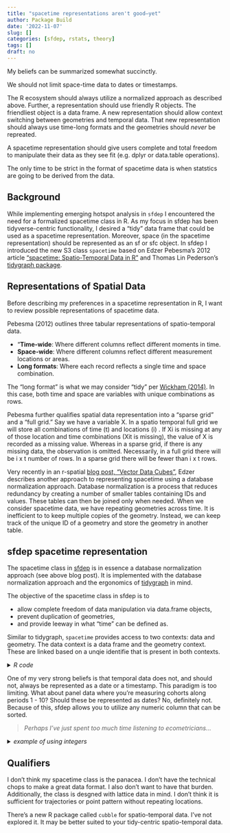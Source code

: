 ```yaml
---
title: "spacetime representations aren't good—yet"
author: Package Build
date: '2022-11-07'
slug: []
categories: [sfdep, rstats, theory]
tags: []
draft: no
---
```



My beliefs can be summarized somewhat succinctly. 

We should not limit space-time data to dates or timestamps. 

The R ecosystem should always utilize a normalized approach as described above. Further, a representation should use friendly R objects. The friendliest object is a data frame. A new representation should allow context switching between geometries and temporal data. That new representation should always use time-long formats and the geometries should _never_ be repreated. 

A spacetime representation should give users complete and total freedom to manipulate their data as they see fit (e.g. dplyr or data.table operations).

The only time to be strict in the format of spacetime data is when statstics are going to be derived from the data.

## Background

While implementing emerging hotspot analysis in `sfdep` I encountered the need for a formalized spacetime class in R. As my focus in sfdep has been tidyverse-centric functionality, I desired a "tidy" data frame that could be used as a spacetime representation. Moreover, space (in the spacetime representation) should be represented as an sf or sfc object. In sfdep I introduced the new S3 class `spacetime` based on Edzer Pebesma's 2012 article ["spacetime: Spatio-Temporal Data in R"](https://www.jstatsoft.org/article/view/v051i07) and Thomas Lin Pederson's [tidygraph package](https://ggraph.data-imaginist.com/articles/tidygraph.html).

## Representations of Spatial Data

Before describing my preferences in a spacetime representation in R, I want to review possible representations of spacetime data. 

Pebesma (2012) outlines three tabular representations of spatio-temporal data. 

- "**Time-wide**: Where different columns reflect different moments in time.
- **Space-wide**: Where different columns reflect different measurement locations or areas.
- **Long formats**: Where each record reflects a single time and space combination.

The "long format" is what we may consider "tidy" per [Wickham (2014)](https://www.jstatsoft.org/article/view/v059i10). In this case, both time and space are variables with unique combinations as rows. 

Pebesma further qualifies spatial data representation into a "sparse grid" and a "full grid." Say we have a variable X. In a spatio temporal full grid we will store all combinations of time (t) and locations (i) . If Xi is missing at any of those location and time combinations (Xit is missing), the value of X is recorded as a missing value. Whereas in a sparse grid, if there is any missing data, the observation is omitted. Necessarily, in a full grid there will be i x t number of rows. In a sparse grid there will be fewer than i x t rows. 

Very recently in an r-spatial [blog post, "Vector Data Cubes"](https://r-spatial.org/r/2022/09/12/vdc.html#multiple-long-table-forms-database-normalization), Edzer describes another approach to representing spacetime using a database normalization approach. Database normalization is a process that reduces redundancy by creating a number of smaller tables containing IDs and values. These tables can then be joined only when needed. When we consider spacetime data, we have repeating geometries across time. It is inefficient to to keep multiple copies of the geometry. Instead, we can keep track of the unique ID of a geometry and store the geometry in another table. 

## sfdep spacetime representation

The spacetime class in [sfdep](https://sfdep.josiahparry.com) is in essence a database normalization approach (see above blog post). It is implemented with the database normalization approach and the ergonomics of [tidygraph](https://tidygraph.data-imaginist.com/) in mind. 

The objective of the spacetime class in sfdep is to 

- allow complete freedom of data manipulation via data.frame objects,
- prevent duplication of geometries,
- and provide leeway in what "time" can be defined as.

Similar to tidygraph, `spacetime` provides access to two contexts: data and geometry. The data context is a data frame and the geometry context. These are linked based on a unqie identifie that is present in both contexts.

<details>
  <summary> _R code_ </summary>

```r
library(dplyr)

times <- seq(
  Sys.time(), 
  Sys.time() + lubridate::hours(5),
  length.out = 5
)

locations <- c("001", "002")

data_context <- tidyr::crossing(
  location = locations,
  time = times
) |> 
  mutate(value = rnorm(n())) |> 
  arrange(location)
```

```r
library(sf)

geometry_context <- st_sfc(
  list(st_point(c(0, 1)), st_point(c(1, 1)))
  ) |> 
  st_as_sf() |> 
  mutate(location = c("001", "002"))
```

Use the spacetime constructor

```r
library(sfdep)
spt <- spacetime(
  .data = data_context,
  .geometry = geometry_context, 
  .loc_col = "location", 
  .time_col = "time"
)
```


Swap contexts with activate

```r
activate(spt, "geometry")
```

</details> 


One of my very strong beliefs is that temporal data does not, and should not, always be represented as a date or a timestamp. This paradigm is too limiting. What about panel data where you're measuring cohorts along periods 1 - 10? Should these be represented as dates? No, definitely not. Because of this, sfdep allows you to utilize any numeric column that can be sorted. 

> _Perhaps I've just spent too much time listening to ecometricians..._

<details> 
  <summary> _example of using integers_ </summary>

```r
spacetime(
  mutate(data_context, period = row_number()),
  geometry_context, 
  .loc_col = "location",
  .time_col = "period"
)

```
</details>



## Qualifiers 

I don't think my spacetime class is the panacea. I don't have the technical chops to make a great data format. I also don't want to have that burden. Additionally, the class is desgned with lattice data in mind. I don't think it is sufficient for trajectories or point pattern without repeating locations.

There's a new R package called `cubble` for spatio-temporal data. I've not explored it. It may be better suited to your tidy-centric spatio-temporal data. 


